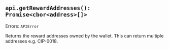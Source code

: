 
## `api.getRewardAddresses(): Promise<cbor<address>[]>`

Errors: `APIError`

Returns the reward addresses owned by the wallet. This can return multiple addresses e.g. CIP-0018.

<CaniuseTable api={Api.GetRewardAddress}/>